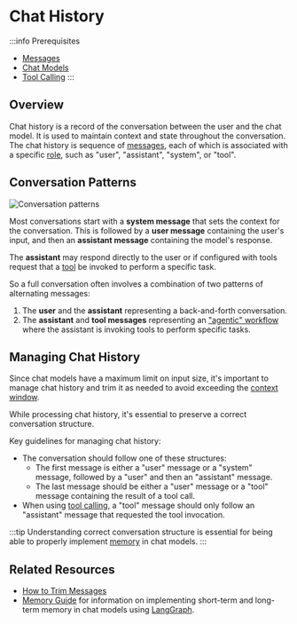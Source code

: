 # Chat History

:::info Prerequisites

- [Messages](/docs/concepts/messages)
- [Chat Models](/docs/concepts/chat_models)
- [Tool Calling](/docs/concepts/tool_calling)
:::

## Overview

Chat history is a record of the conversation between the user and the chat model. It is used to maintain context and state throughout the conversation. The chat history is sequence of [messages](/docs/concepts/messages), each of which is associated with a specific [role](/docs/concepts/messages#role), such as "user", "assistant", "system", or "tool".

## Conversation Patterns

![Conversation patterns](/img/conversation_patterns.png)

Most conversations start with a **system message** that sets the context for the conversation. This is followed by a **user message** containing the user's input, and then an **assistant message** containing the model's response.

The **assistant** may respond directly to the user or if configured with tools request that a [tool](/docs/concepts/tool_calling) be invoked to perform a specific task.

So a full conversation often involves a combination of two patterns of alternating messages:

1. The **user** and the **assistant** representing a back-and-forth conversation.
2. The **assistant** and **tool messages** representing an ["agentic" workflow](/docs/concepts/agents) where the assistant is invoking tools to perform specific tasks.

## Managing Chat History

Since chat models have a maximum limit on input size, it's important to manage chat history and trim it as needed to avoid exceeding the [context window](/docs/concepts/chat_models#context_window).

While processing chat history, it's essential to preserve a correct conversation structure. 

Key guidelines for managing chat history:

- The conversation should follow one of these structures:
    - The first message is either a "user" message or a "system" message, followed by a "user" and then an "assistant" message.
    - The last message should be either a "user" message or a "tool" message containing the result of a tool call.
- When using [tool calling](/docs/concepts/tool_calling), a "tool" message should only follow an "assistant" message that requested the tool invocation.

:::tip
Understanding correct conversation structure is essential for being able to properly implement
[memory](https://langchain-ai.github.io/langgraph/concepts/memory/) in chat models.
:::

## Related Resources

- [How to Trim Messages](https://python.langchain.com/docs/how_to/trim_messages/)
- [Memory Guide](https://langchain-ai.github.io/langgraph/concepts/memory/) for information on implementing short-term and long-term memory in chat models using [LangGraph](https://langchain-ai.github.io/langgraph/).
